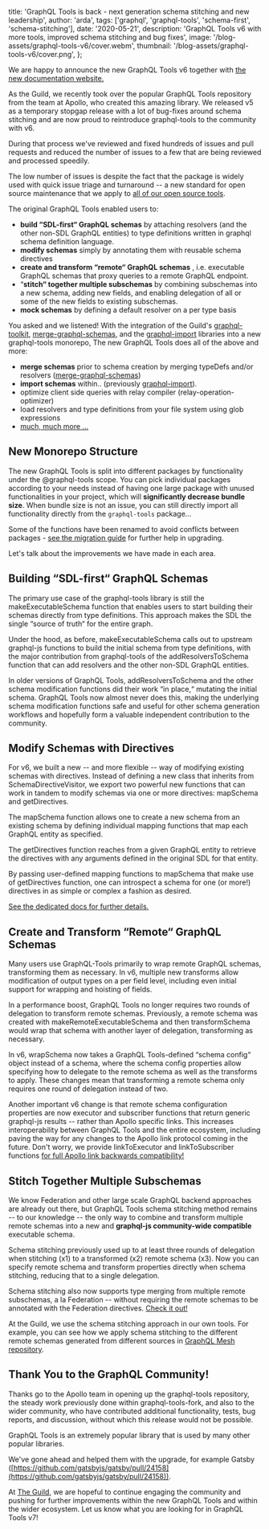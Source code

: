 
  title:
    'GraphQL Tools is back - next generation schema stitching and new leadership',
  author: 'arda',
  tags: ['graphql', 'graphql-tools', 'schema-first', 'schema-stitching'],
  date: '2020-05-21',
  description:
    'GraphQL Tools v6 with more tools, improved schema stitching and bug fixes',
  image: '/blog-assets/graphql-tools-v6/cover.webm',
  thumbnail: '/blog-assets/graphql-tools-v6/cover.png',
};


We are happy to announce the new GraphQL Tools v6 together with [the new documentation website.](https://graphql-tools.com/)

As the Guild, we recently took over the popular GraphQL Tools repository from the team at Apollo, who created this amazing library. We released v5 as a temporary stopgap release with a lot of bug-fixes around schema stitching and are now proud to reintroduce graphql-tools to the community with v6.

During that process we've reviewed and fixed hundreds of issues and pull requests and reduced the number of issues to a few that are being reviewed and processed speedily.

The low number of issues is despite the fact that the package is widely used with quick issue triage and turnaround -- a new standard for open source maintenance that we apply to [all of our open source tools](http://github.com/the-guild-org/Stack).

The original GraphQL Tools enabled users to:

- **build “SDL-first“ GraphQL schemas** by attaching resolvers (and the other non-SDL GraphQL entities) to type definitions written in graphql schema definition language.
- **modify schemas** simply by annotating them with reusable schema directives
- **create and transform “remote“ GraphQL schemas** , i.e. executable GraphQL schemas that proxy queries to a remote GraphQL endpoint.
- “**stitch“ together multiple subschemas** by combining subschemas into a new schema, adding new fields, and enabling delegation of all or some of the new fields to existing subschemas.
- **mock schemas** by defining a default resolver on a per type basis

You asked and we listened! With the integration of the Guild's [graphql-toolkit](https://github.com/ardatan/graphql-toolkit), [merge-graphql-schemas](https://github.com/urigo/merge-graphql-schemas), and the [graphql-import](https://github.com/ardatan/graphql-import) libraries into a new graphql-tools monorepo, The new GraphQL Tools does all of the above and more:

- **merge schemas** prior to schema creation by merging typeDefs and/or resolvers ([merge-graphql-schemas](https://github.com/urigo/merge-graphql-schemas))
- **import schemas** within.. (previously [graphql-import](https://github.com/ardatan/graphql-import)).
- optimize client side queries with relay compiler (relay-operation-optimizer)
- load resolvers and type definitions from your file system using glob expressions
- [much, much more ...](https://www.graphql-tools.com/docs/introduction)

## New Monorepo Structure

The new GraphQL Tools is split into different packages by functionality under the @graphql-tools scope. You can pick individual packages according to your needs instead of having one large package with unused functionalities in your project, which will **significantly decrease bundle size**. When bundle size is not an issue, you can still directly import all functionality directly from the `graphql-tools` package...

Some of the functions have been renamed to avoid conflicts between packages - [see the migration guide](https://www.graphql-tools.com/docs/migration-from-tools-v5) for further help in upgrading.

Let's talk about the improvements we have made in each area.

## Building “SDL-first“ GraphQL Schemas

The primary use case of the graphql-tools library is still the makeExecutableSchema function that enables users to start building their schemas directly from type definitions. This approach makes the SDL the single “source of truth“ for the entire graph.

Under the hood, as before, makeExecutableSchema calls out to upstream graphql-js functions to build the initial schema from type definitions, with the major contribution from graphql-tools of the addResolversToSchema function that can add resolvers and the other non-SDL GraphQL entities.

In older versions of GraphQL Tools, addResolversToSchema and the other schema modification functions did their work “in place,“ mutating the initial schema. GraphQL Tools now almost never does this, making the underlying schema modification functions safe and useful for other schema generation workflows and hopefully form a valuable independent contribution to the community.

## Modify Schemas with Directives

For v6, we built a new -- and more flexible -- way of modifying existing schemas with directives. Instead of defining a new class that inherits from SchemaDirectiveVisitor, we export two powerful new functions that can work in tandem to modify schemas via one or more directives: mapSchema and getDirectives.

The mapSchema function allows one to create a new schema from an existing schema by defining individual mapping functions that map each GraphQL entity as specified.

The getDirectives function reaches from a given GraphQL entity to retrieve the directives with any arguments defined in the original SDL for that entity.

By passing user-defined mapping functions to mapSchema that make use of getDirectives function, one can introspect a schema for one (or more!) directives in as simple or complex a fashion as desired.

[See the dedicated docs for further details.](https://www.graphql-tools.com/docs/schema-directives)

## Create and Transform “Remote“ GraphQL Schemas

Many users use GraphQL-Tools primarily to wrap remote GraphQL schemas, transforming them as necessary. In v6, multiple new transforms allow modification of output types on a per field level, including even initial support for wrapping and hoisting of fields.

In a performance boost, GraphQL Tools no longer requires two rounds of delegation to transform remote schemas. Previously, a remote schema was created with makeRemoteExecutableSchema and then transformSchema would wrap that schema with another layer of delegation, transforming as necessary.

In v6, wrapSchema now takes a GraphQL Tools-defined “schema config“ object instead of a schema, where the schema config properties allow specifying how to delegate to the remote schema as well as the transforms to apply. These changes mean that transforming a remote schema only requires one round of delegation instead of two.

Another important v6 change is that remote schema configuration properties are now executor and subscriber functions that return generic graphql-js results -- rather than Apollo specific links. This increases interoperability between GraphQL Tools and the entire ecosystem, including paving the way for any changes to the Apollo link protocol coming in the future. Don't worry, we provide linkToExecutor and linkToSubscriber functions [for full Apollo link backwards compatibility!](https://www.graphql-tools.com/docs/remote-schemas)

## Stitch Together Multiple Subschemas

We know Federation and other large scale GraphQL backend approaches are already out there, but GraphQL Tools schema stitching method remains -- to our knowledge -- the only way to combine and transform multiple remote schemas into a new and **graphql-js community-wide compatible** executable schema.

Schema stitching previously used up to at least three rounds of delegation when stitching (x1) to a transformed (x2) remote schema (x3). Now you can specify remote schema and transform properties directly when schema stitching, reducing that to a single delegation.

Schema stitching also now supports type merging from multiple remote subschemas, a la Federation -- without requiring the remote schemas to be annotated with the Federation directives. [Check it out!](https://www.graphql-tools.com/docs/schema-stitching)

At the Guild, we use the schema stitching approach in our own tools. For example, you can see how we apply schema stitching to the different remote schemas generated from different sources in [GraphQL Mesh repository](https://graphql-mesh.com).

## Thank You to the GraphQL Community!

Thanks go to the Apollo team in opening up the graphql-tools repository, the steady work previously done within graphql-tools-fork, and also to the wider community, who have contributed additional functionality, tests, bug reports, and discussion, without which this release would not be possible.

GraphQL Tools is an extremely popular library that is used by many other popular libraries.

We've gone ahead and helped them with the upgrade, for example Gatsby ([https://github.com/gatsbyjs/gatsby/pull/24158](https://github.com/gatsbyjs/gatsby/pull/24158)).

At [The Guild](https://the-guild.dev/), we are hopeful to continue engaging the community and pushing for further improvements within the new GraphQL Tools and within the wider ecosystem. Let us know what you are looking for in GraphQL Tools v7!
